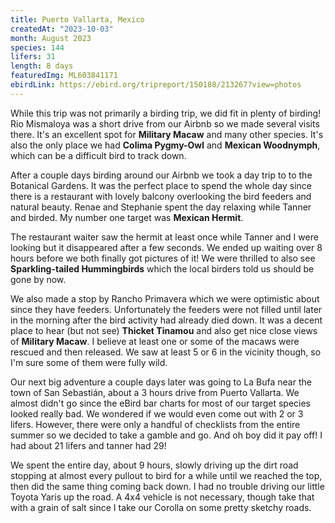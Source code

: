 ```yaml
---
title: Puerto Vallarta, Mexico
createdAt: "2023-10-03"
month: August 2023
species: 144
lifers: 31
length: 8 days
featuredImg: ML603841171
ebirdLink: https://ebird.org/tripreport/150188/213267?view=photos
---
```


While this trip was not primarily a birding trip, we did fit in plenty of birding! Rio Mismaloya was a short drive from our Airbnb so we made several visits there. It's an excellent spot for **Military Macaw** and many other species. It's also the only place we had **Colima Pygmy-Owl** and **Mexican Woodnymph**, which can be a difficult bird to track down.

<EbirdImage id="ML603816671" lifer />
<EbirdImage id="ML605185531" lifer />
<EbirdImage id="ML605187311" lifer />

After a couple days birding around our Airbnb we took a day trip to to the Botanical Gardens. It was the perfect place to spend the whole day since there is a restaurant with lovely balcony overlooking the bird feeders and natural beauty. Renae and Stephanie spent the day relaxing while Tanner and birded. My number one target was **Mexican Hermit**.

The restaurant waiter saw the hermit at least once while Tanner and I were looking but it disappeared after a few seconds. We ended up waiting over 8 hours before we both finally got pictures of it! We were thrilled to also see **Sparkling-tailed Hummingbirds** which the local birders told us should be gone by now.

<EbirdImage id="604982771" lifer />
<EbirdImage id="604985091" />
<EbirdImage id="604980291" />
<EbirdImage id="604986961" lifer />

We also made a stop by Rancho Primavera which we were optimistic about since they have feeders. Unfortunately the feeders were not filled until later in the morning after the bird activity had already died down. It was a decent place to hear (but not see) **Thicket Tinamou** and also get nice close views of **Military Macaw**. I believe at least one or some of the macaws were rescued and then released. We saw at least 5 or 6 in the vicinity though, so I'm sure some of them were fully wild.

<EbirdImage id="604969261" lifer />
<EbirdImage id="604969351" lifer />

Our next big adventure a couple days later was going to La Bufa near the town of San Sebastián, about a 3 hours drive from Puerto Vallarta. We almost didn't go since the eBird bar charts for most of our target species looked really bad. We wondered if we would even come out with 2 or 3 lifers. However, there were only a handful of checklists from the entire summer so we decided to take a gamble and go. And oh boy did it pay off! I had about 21 lifers and tanner had 29!

We spent the entire day, about 9 hours, slowly driving up the dirt road stopping at almost every pullout to bird for a while until we reached the top, then did the same thing coming back down. I had no trouble driving our little Toyota Yaris up the road. A 4x4 vehicle is not necessary, though take that with a grain of salt since I take our Corolla on some pretty sketchy roads.

<EbirdImage id="ML604219421" lifer />
<EbirdImage id="ML603841171" lifer />
<EbirdImage id="ML603935111" lifer />
<EbirdImage id="ML604515551" lifer />
<EbirdImage id="ML604521391" lifer />
<EbirdImage id="ML604517131" lifer />
<EbirdImage id="ML603839381" lifer />
<EbirdImage id="ML604711491" lifer />
<EbirdImage id="ML604269121" lifer />
<EbirdImage id="ML604409451" lifer />
<EbirdImage id="ML603832771" lifer />
<EbirdImage id="ML604131251" lifer />
